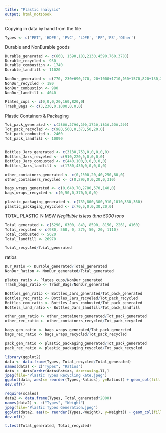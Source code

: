 ---
title: "Plastic analysis"
output: html_notebook
---

Copying in data by hand from the file

```{r}
Types <- c("PET", 'HDPE', 'PVC', 'LDPE', 'PP','PS','Other')
```


Durable and NonDurable goods 
```{r}

Durable_generated <- c(660, 1590,180,2130,4590,760,3780)
Durable_recycled <- 930
Durable_combustion <- 1740
Durable_landfill <- 11020

NonDur_generated <- c(770, 230+690,270, 20+1000+1710,160+1570,820+130,20)
NonDur_recycled <- 180
NonDur_combustion <- 980
NonDur_landfill <- 4040

Plates_cups <- c(0,0,0,20,160,820,0)
Trash_Bags <- c(0,230,0,1000,0,0,0)

```


Plastic Containers & Packaging
```{r}
Tot_pack_generated <- c(3860,3790,390,3730,1830,550,360)
Tot_pack_recycled <- c(980,560,0,370,50,20,0)
Tot_pack_combusted <- 2460
Tot_pack_landfill <- 10090


Bottles_Jars_generated <- c(3130,750,0,0,0,0,0)
Bottles_Jars_recyeled <- c(910,220,0,0,0,0,0)
Bottles_Jars_combusted <- c(440,100,0,0,0,0,0)
Bottles_Jars_landfill <- c(1780,430,0,0,0,0,0)

other_containers_generated <- c(0,1600,20,40,250,80,0)
other_containers_recycled <- c(0,290,0,0,20,0,310)

bags_wraps_generated <- c(0,640,70,2780,570,140,0)
bags_wraps_recycled <- c(0,50,0,370,0,0,0)

plastic_packaging_generated <- c(730,800,300,910,1010,330,360)
plastic_packaging_reyccled <- c(70,0,0,0,30,20,0)
```



TOTAL PLASTIC IN MSW
_Neglibible is less thna 5000 tons_
```{r}
Total_generated <- c(5290, 6300, 840, 8590, 8150, 2260, 4160)
Total_recycled <- c(980, 560, 0, 370, 50, 20, 1110)
Total_combusted <- 5620
Total_landfill <- 26970

Total_recycled/Total_generated
```

ratios
```{r}
Dur_Ratio <- Durable_generated/Total_generated
NonDur_Ration <- NonDur_generated/Total_generated

plates_ratio <- Plates_cups/NonDur_generated
Trash_bags_ratio <- Trash_Bags/NonDur_generated

Bottles_gen_ratio <- Bottles_Jars_generated/Tot_pack_generated
Bottles_rec_ratio <- Bottles_Jars_recyeled/Tot_pack_recycled
Bottles_com_ratio <- Bottles_Jars_combusted/Tot_pack_generated
Bottels_land_ratio <- Bottles_Jars_landfill/Tot_pack_landfill

other_gen_ratio <- other_containers_generated/Tot_pack_generated
other_rec_ratio <- other_containers_recycled/Tot_pack_recycled

bags_gen_ratio <- bags_wraps_generated/Tot_pack_generated
bags_rec_ratio <- bags_wraps_recycled/Tot_pack_recycled

pack_gen_ratio <- plastic_packaging_generated/Tot_pack_generated
pack_rec_ratio <- plastic_packaging_reyccled/Tot_pack_recycled
```

```{r}
library(ggplot2)
data <- data.frame(Types, Total_recycled/Total_generated)
names(data) <- c("Types", "Ratios")
data <- data[order(data$Ratios, decreasing=T),]
jpeg(file="Plastic Types Recycling Rate.jpeg")
ggplot(data, aes(x= reorder(Types,-Ratios), y=Ratios)) + geom_col(fill = "Dark Green")+ scale_y_continuous(labels = scales::percent) + theme(axis.text=element_text(size=12),axis.title=element_text(size=14)) + xlab("Plastic Types") + ylab("Recycling Rate") + ggtitle("Recycling Rates for Top 7 Plastics")
dev.off()

```



```{r}
require(scales)
data2 <- data.frame(Types, Total_generated*2000)
names(data2) <- c("Types", "Weight")
jpeg(file="Plastic Types Generation.jpeg")
ggplot(data2, aes(x= reorder(Types,-Weight), y=Weight)) + geom_col(fill = "Dark Red") +  scale_y_continuous(labels = comma)+ theme(axis.text=element_text(size=12),axis.title=element_text(size=14)) + xlab("Plastic Types") + ylab("Total Weight") + ggtitle("Total Weight of Generated Material for Top 7 Plastics")
dev.off()


```

```{r}
t.test(Total_generated, Total_recycled)
```


